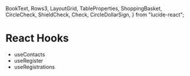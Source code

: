 
  BookText,
  Rows3,
  LayoutGrid,
  TableProperties,
  ShoppingBasket,
  CircleCheck,
  ShieldCheck,
  Check,
  CircleDollarSign,
} from "lucide-react";

# React Hooks

- useContacts
- useRegister
- useRegistrations
